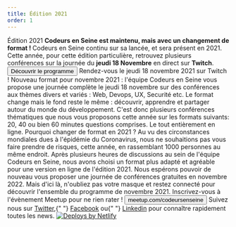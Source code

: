 ```yaml
---
title: Édition 2021
order: 1
---
```



<OGImage path="/images/ces/social.jpg" />
<Stack spacing="16">
  <Card variant="primary">
    <Flex align="center" justify="center" direction={{ base: 'column', lg: 'row'}}>
      <Box maxW="60ch">
        <Heading fontSize="2xl">
          Édition 2021
        </Heading>
        <Text>
          <strong>
            Codeurs en Seine est maintenu, mais avec un changement de format&nbsp;!
          </strong>
        </Text>
        <Text>
          Codeurs en Seine continu sur sa lancée, et sera présent en 2021.
        </Text>
        <Text>
          Cette année, pour cette édition particulière, retrouvez plusieurs
          conférences sur la journée du <strong>jeudi 18 Novembre</strong> en direct sur <strong>Twitch</strong>.
        </Text>
      </Box>
      <Box
        ml={{ lg: 'auto' }}
        pt={{ base: 4, lg: 0 }}
        pl={{ lg: 4 }}
        maxW={{ lg: '16rem' }}
        w="full"
      >
        <ButtonGroup
          spacing={4}
          align="center"
          childProps={{ w: { base: 'full', xs: 'auto', lg: 'full'} }}
        >
          <Button as={Link} to="programme" color="brand.600">
            Découvrir le programme
          </Button>
        </ButtonGroup>
      </Box>
    </Flex>
  </Card>

  <Stack isInline spacing="8" align="flex-start" justify="center">  
    <Stack maxW="60ch" spacing={4}>
      <Heading as="h3" size="md">
        Rendez-vous le jeudi 18 novembre 2021 sur Twitch !
      </Heading>
      <Text>
        Nouveau format pour novembre 2021 : l'équipe Codeurs en Seine vous
        propose une journée complète le jeudi 18 novembre sur des conférences
        aux thèmes divers et variés : Web, Devops, UX, Securité etc.
      </Text>
      <Text>
        Le format change mais le fond reste le même : découvrir, apprendre et
        partager autour du monde du développement.
      </Text>
      <Text>
        C'est donc plusieurs conférences thématiques que nous vous proposons
        cette année sur les formats suivants: 20, 40 ou bien 60 minutes
        questions comprises. Le tout entièrement en ligne.
      </Text>
      <Heading as="h3" fontSize="xl" mt={8}>
        Pourquoi changer de format en 2021 ?
      </Heading>
      <Text>
        Au vu des circonstances mondiales dues à l'épidémie du Coronavirus, nous
        ne souhaitions pas vous faire prendre de risques, cette année, en
        rassemblant 1000 personnes au même endroit. Après plusieurs heures de
        discussions au sein de l'équipe Codeurs en Seine, nous avons choisi un
        format plus adapté et agréable pour une version en ligne de l'édition
        2021.
      </Text>
      <Text>
        Nous espérons pouvoir de nouveau vous proposer une journée de
        conférences gratuites en novembre 2022. Mais d'ici là, n'oubliez pas
        votre masque et restez connecté pour découvrir l'ensemble du programme
        de novembre 2021.
      </Text>
    </Stack>
  </Stack>

  <Card href="https://www.meetup.com/fr-FR/codeursenseine/events/281246952/" as="a" isLink variant="primary">
    <Stack align="center">
      <Text>
        Inscrivez-vous à l'évènement Meetup pour ne rien rater !
      </Text>
      <Button
        color="brand.600"
      >
        meetup.com/codeursenseine
      </Button>
    </Stack>
  </Card>

  <Stack spacing="4">
    <Newsletter />
    <Text textAlign="center">
      Suivez nous sur <A href="https://twitter.com/codeursenseine">Twitter</A>,{" "}
      <A href="http://facebook.com/codeursenseine">Facebook</A> ou{" "}
      <A href="https://fr.linkedin.com/company/codeurs-en-seine">Linkedin</A> pour
      connaître rapidement toutes les news.
    </Text>
  </Stack>

  <SponsorsList />

  <Flex align="center" justify="center" mt={8}>
    <a href="https://www.netlify.com">
      <img src="https://www.netlify.com/img/global/badges/netlify-light.svg" alt="Deploys by Netlify" />
    </a>
  </Flex>
</Stack>
